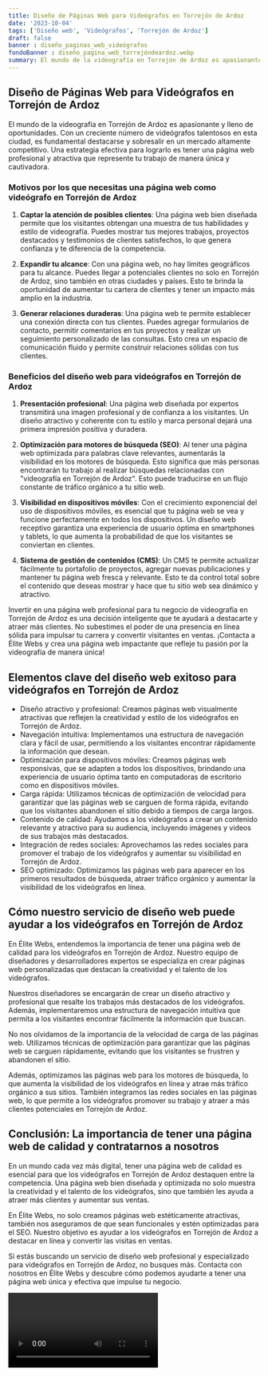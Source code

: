```yaml
---
title: Diseño de Páginas Web para Videógrafos en Torrejón de Ardoz
date: '2023-10-04'
tags: ['Diseño web', 'Videógrafos', 'Torrejón de Ardoz']
draft: false
banner : diseño_paginas_web_videógrafos
fondoBanner : diseño_pagina_web_torrejóndeardoz.webp
summary: El mundo de la videografía en Torrejón de Ardoz es apasionante y lleno de oportunidades. Con un creciente número de videógrafos talentosos en esta ciudad, es fundamental destacarse y sobresalir en un mercado altamente competitivo. Una estrategia efectiva para lograrlo es tener una página web profesional y atractiva que represente tu trabajo de manera única y cautivadora.
---
```


## Diseño de Páginas Web para Videógrafos en Torrejón de Ardoz

El mundo de la videografía en Torrejón de Ardoz es apasionante y lleno de oportunidades. Con un creciente número de videógrafos talentosos en esta ciudad, es fundamental destacarse y sobresalir en un mercado altamente competitivo. Una estrategia efectiva para lograrlo es tener una página web profesional y atractiva que represente tu trabajo de manera única y cautivadora.

### Motivos por los que necesitas una página web como videógrafo en Torrejón de Ardoz

1. **Captar la atención de posibles clientes**: Una página web bien diseñada permite que los visitantes obtengan una muestra de tus habilidades y estilo de videografía. Puedes mostrar tus mejores trabajos, proyectos destacados y testimonios de clientes satisfechos, lo que genera confianza y te diferencia de la competencia.

2. **Expandir tu alcance**: Con una página web, no hay límites geográficos para tu alcance. Puedes llegar a potenciales clientes no solo en Torrejón de Ardoz, sino también en otras ciudades y países. Esto te brinda la oportunidad de aumentar tu cartera de clientes y tener un impacto más amplio en la industria.

3. **Generar relaciones duraderas**: Una página web te permite establecer una conexión directa con tus clientes. Puedes agregar formularios de contacto, permitir comentarios en tus proyectos y realizar un seguimiento personalizado de las consultas. Esto crea un espacio de comunicación fluido y permite construir relaciones sólidas con tus clientes.

### Beneficios del diseño web para videógrafos en Torrejón de Ardoz

1. **Presentación profesional**: Una página web diseñada por expertos transmitirá una imagen profesional y de confianza a los visitantes. Un diseño atractivo y coherente con tu estilo y marca personal dejará una primera impresión positiva y duradera.

2. **Optimización para motores de búsqueda (SEO)**: Al tener una página web optimizada para palabras clave relevantes, aumentarás la visibilidad en los motores de búsqueda. Esto significa que más personas encontrarán tu trabajo al realizar búsquedas relacionadas con "videografía en Torrejón de Ardoz". Esto puede traducirse en un flujo constante de tráfico orgánico a tu sitio web.

3. **Visibilidad en dispositivos móviles**: Con el crecimiento exponencial del uso de dispositivos móviles, es esencial que tu página web se vea y funcione perfectamente en todos los dispositivos. Un diseño web receptivo garantiza una experiencia de usuario óptima en smartphones y tablets, lo que aumenta la probabilidad de que los visitantes se conviertan en clientes.

4. **Sistema de gestión de contenidos (CMS)**: Un CMS te permite actualizar fácilmente tu portafolio de proyectos, agregar nuevas publicaciones y mantener tu página web fresca y relevante. Esto te da control total sobre el contenido que deseas mostrar y hace que tu sitio web sea dinámico y atractivo.

Invertir en una página web profesional para tu negocio de videografía en Torrejón de Ardoz es una decisión inteligente que te ayudará a destacarte y atraer más clientes. No subestimes el poder de una presencia en línea sólida para impulsar tu carrera y convertir visitantes en ventas. ¡Contacta a Élite Webs y crea una página web impactante que refleje tu pasión por la videografía de manera única!

<GifSeo />

<Cta />

## Elementos clave del diseño web exitoso para videógrafos en Torrejón de Ardoz

- Diseño atractivo y profesional: Creamos páginas web visualmente atractivas que reflejen la creatividad y estilo de los videógrafos en Torrejón de Ardoz.
- Navegación intuitiva: Implementamos una estructura de navegación clara y fácil de usar, permitiendo a los visitantes encontrar rápidamente la información que desean.
- Optimización para dispositivos móviles: Creamos páginas web responsivas, que se adapten a todos los dispositivos, brindando una experiencia de usuario óptima tanto en computadoras de escritorio como en dispositivos móviles.
- Carga rápida: Utilizamos técnicas de optimización de velocidad para garantizar que las páginas web se carguen de forma rápida, evitando que los visitantes abandonen el sitio debido a tiempos de carga largos.
- Contenido de calidad: Ayudamos a los videógrafos a crear un contenido relevante y atractivo para su audiencia, incluyendo imágenes y videos de sus trabajos más destacados.
- Integración de redes sociales: Aprovechamos las redes sociales para promover el trabajo de los videógrafos y aumentar su visibilidad en Torrejón de Ardoz.
- SEO optimizado: Optimizamos las páginas web para aparecer en los primeros resultados de búsqueda, atraer tráfico orgánico y aumentar la visibilidad de los videógrafos en línea.

## Cómo nuestro servicio de diseño web puede ayudar a los videógrafos en Torrejón de Ardoz

En Élite Webs, entendemos la importancia de tener una página web de calidad para los videógrafos en Torrejón de Ardoz. Nuestro equipo de diseñadores y desarrolladores expertos se especializa en crear páginas web personalizadas que destacan la creatividad y el talento de los videógrafos.

Nuestros diseñadores se encargarán de crear un diseño atractivo y profesional que resalte los trabajos más destacados de los videógrafos. Además, implementaremos una estructura de navegación intuitiva que permita a los visitantes encontrar fácilmente la información que buscan.

No nos olvidamos de la importancia de la velocidad de carga de las páginas web. Utilizamos técnicas de optimización para garantizar que las páginas web se carguen rápidamente, evitando que los visitantes se frustren y abandonen el sitio.

Además, optimizamos las páginas web para los motores de búsqueda, lo que aumenta la visibilidad de los videógrafos en línea y atrae más tráfico orgánico a sus sitios. También integramos las redes sociales en las páginas web, lo que permite a los videógrafos promover su trabajo y atraer a más clientes potenciales en Torrejón de Ardoz.

## Conclusión: La importancia de tener una página web de calidad y contratarnos a nosotros

En un mundo cada vez más digital, tener una página web de calidad es esencial para que los videógrafos en Torrejón de Ardoz destaquen entre la competencia. Una página web bien diseñada y optimizada no solo muestra la creatividad y el talento de los videógrafos, sino que también les ayuda a atraer más clientes y aumentar sus ventas.

En Élite Webs, no solo creamos páginas web estéticamente atractivas, también nos aseguramos de que sean funcionales y estén optimizadas para el SEO. Nuestro objetivo es ayudar a los videógrafos en Torrejón de Ardoz a destacar en línea y convertir las visitas en ventas.

Si estás buscando un servicio de diseño web profesional y especializado para videógrafos en Torrejón de Ardoz, no busques más. Contacta con nosotros en Élite Webs y descubre cómo podemos ayudarte a tener una página web única y efectiva que impulse tu negocio.

<Video />

<CtaBot job='Videógrafos' city='Torrejón de Ardoz'/>

<Gmaps query='Torrejón de Ardoz+españa+maps' />